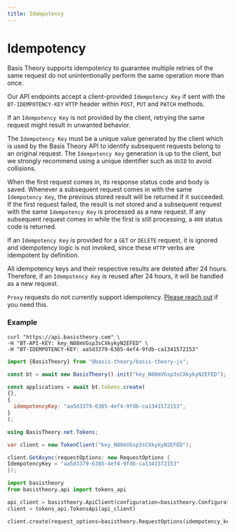 ```yaml
---
title: Idempotency
---
```



# Idempotency

Basis Theory supports idempotency to guarantee multiple retries of the same request do not
unintentionally perform the same operation more than once.

Our API endpoints accept a client-provided `Idempotency Key` if sent with the `BT-IDEMPOTENCY-KEY` `HTTP` header within `POST`, `PUT` and `PATCH` methods.

If an `Idempotency Key` is not provided by the client, retrying the same request might result in unwanted behavior.

The `Idempotency Key` must be a unique value generated by the client which is used by the Basis Theory
API to identify subsequent requests belong to an original request. The `Idempotency Key` generation is up to the
client, but we strongly recommend using a unique identifier such as `UUID` to avoid collisions.

When the first request comes in, its response status code and body is saved. Whenever a subsequent
request comes in with the same `Idempotency Key`, the previous stored result will be returned if it
succeeded. If the first request failed, the result is not stored and a subsequent request with the
same `Idempotency Key` is processed as a new request. If any subsequent request comes in while
the first is still processing, a `409` status code is returned.

If an `Idempotency Key` is provided for a `GET` or `DELETE` request, it is ignored and idempotency logic
is not invoked, since these `HTTP` verbs are idempotent by definition.

All idempotency keys and their respective results are deleted after 24 hours. Therefore, if an
`Idempotency Key` is reused after 24 hours, it will be handled as a new request.

<Alert>
  <code>Proxy</code> requests do not currently support idempotency. <a href="https://basistheory.com/contact">Please
  reach out</a> if you need this.
</Alert>

### Example

<Tabs className="bt-tabs" groupId="languages">
  <TabItem value="shell" label="cURL">

```shell showLineNumbers
curl "https://api.basistheory.com" \
-H "BT-API-KEY: key_N88mVGsp3sCXkykyN2EFED" \
-H "BT-IDEMPOTENCY-KEY: aa5d3379-6385-4ef4-9fdb-ca1341572153"
```

  </TabItem>
  <TabItem value="javascript" label="JavaScript">

```javascript showLineNumbers
import {BasisTheory} from "@basis-theory/basis-theory-js";

const bt = await new BasisTheory().init("key_N88mVGsp3sCXkykyN2EFED");

const applications = await bt.tokens.create(
{},
{
  idempotencyKey: "aa5d3379-6385-4ef4-9fdb-ca1341572153",
}
);
```

  </TabItem>
  <TabItem value="csharp" label="C#">

```csharp showLineNumbers
using BasisTheory.net.Tokens;

var client = new TokenClient("key_N88mVGsp3sCXkykyN2EFED");

client.GetAsync(requestOptions: new RequestOptions {
IdempotencyKey = "aa5d3379-6385-4ef4-9fdb-ca1341572153"
});
```

  </TabItem>
  <TabItem value="python" label="Python">

```python showLineNumbers
import basistheory
from basistheory.api import tokens_api

api_client = basistheory.ApiClient(configuration=basistheory.Configuration(api_key="key_N88mVGsp3sCXkykyN2EFED"))
client = tokens_api.TokensApi(api_client)

client.create(request_options=basistheory.RequestOptions(idempotency_key="aa5d3379-6385-4ef4-9fdb-ca1341572153"))
```

  </TabItem>
</Tabs>
